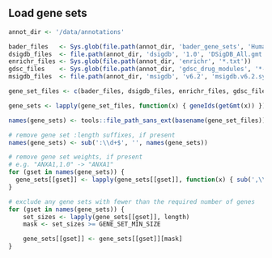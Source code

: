 ## Load gene sets

```r
annot_dir <- '/data/annotations'

bader_files   <- Sys.glob(file.path(annot_dir, 'bader_gene_sets', 'Human_DrugBank_all_symbol.gmt')) 
dsigdb_files  <- file.path(annot_dir, 'dsigdb', '1.0', 'DSigDB_All.gmt')
enrichr_files <- Sys.glob(file.path(annot_dir, 'enrichr', '*.txt'))
gdsc_files    <- Sys.glob(file.path(annot_dir, 'gdsc_drug_modules', '*-nr.gmt'))
msigdb_files  <- file.path(annot_dir, 'msigdb', 'v6.2', 'msigdb.v6.2.symbols.gmt')

gene_set_files <- c(bader_files, dsigdb_files, enrichr_files, gdsc_files, msigdb_files)

gene_sets <- lapply(gene_set_files, function(x) { geneIds(getGmt(x)) })

names(gene_sets) <- tools::file_path_sans_ext(basename(gene_set_files)) 

# remove gene set :length suffixes, if present
names(gene_sets) <- sub(':\\d+$', '', names(gene_sets)) 

# remove gene set weights, if present
# e.g. "ANXA1,1.0" -> "ANXA1"
for (gset in names(gene_sets)) {
  gene_sets[[gset]] <- lapply(gene_sets[[gset]], function(x) { sub(',\\d+\\.\\d+$', '', x) }) 
}

# exclude any gene sets with fewer than the required number of genes
for (gset in names(gene_sets)) {
	set_sizes <- lapply(gene_sets[[gset]], length)
	mask <- set_sizes >= GENE_SET_MIN_SIZE

	gene_sets[[gset]] <- gene_sets[[gset]][mask]
}
```

